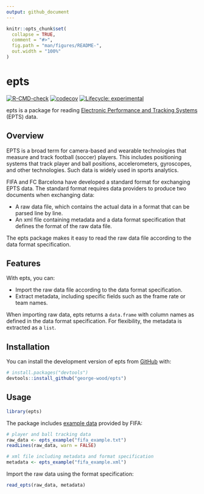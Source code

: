 ```yaml
---
output: github_document
---
```


<!-- README.md is generated from README.Rmd. Please edit that file -->

```r
knitr::opts_chunk$set(
  collapse = TRUE,
  comment = "#>",
  fig.path = "man/figures/README-",
  out.width = "100%"
)
```

# epts

<!-- badges: start -->
[![R-CMD-check](https://github.com/george-wood/epts/actions/workflows/R-CMD-check.yaml/badge.svg)](https://github.com/george-wood/epts/actions/workflows/R-CMD-check.yaml)
[![codecov](https://codecov.io/gh/george-wood/epts/branch/master/graph/badge.svg?token=ZM8CUR8P13)](https://codecov.io/gh/george-wood/epts)
[![Lifecycle: experimental](https://img.shields.io/badge/lifecycle-experimental-orange.svg)](https://lifecycle.r-lib.org/articles/stages.html#experimental)
<!-- badges: end -->

epts is a package for reading [Electronic Performance and Tracking Systems](https://www.fifa.com/technical/football-technology/standards/epts) (EPTS) data.

## Overview

EPTS is a broad term for camera-based and wearable technologies that measure and track football (soccer) players. This includes positioning systems that track player and ball positions, accelerometers, gyroscopes, and other technologies. Such data is widely used in sports analytics.

FIFA and FC Barcelona have developed a standard format for exchanging EPTS data. The standard format requires data providers to produce two documents when exchanging data:

- A raw data file, which contains the actual data in a format that can be parsed line by line.
- An xml file containing metadata and a data format specification that defines the format of the raw data file.

The epts package makes it easy to read the raw data file according to the data format specification.

## Features

With epts, you can:

- Import the raw data file according to the data format specification.
- Extract metadata, including specific fields such as the frame rate or team names.

When importing raw data, epts returns a `data.frame` with column names as defined in the data format specification. For flexibility, the metadata is extracted as a `list`.

## Installation

You can install the development version of epts from [GitHub](https://github.com/) with:

``` r
# install.packages("devtools")
devtools::install_github("george-wood/epts")
```

## Usage

```r
library(epts)
```

The package includes [example data](https://www.fifa.com/technical/football-technology/standards/epts/research-development-epts-standard-data-format) provided by FIFA:

```r
# player and ball tracking data
raw_data <- epts_example("fifa_example.txt")
readLines(raw_data, warn = FALSE)

# xml file including metadata and format specification
metadata <- epts_example("fifa_example.xml")
```

Import the raw data using the format specification:

```r
read_epts(raw_data, metadata)
```
